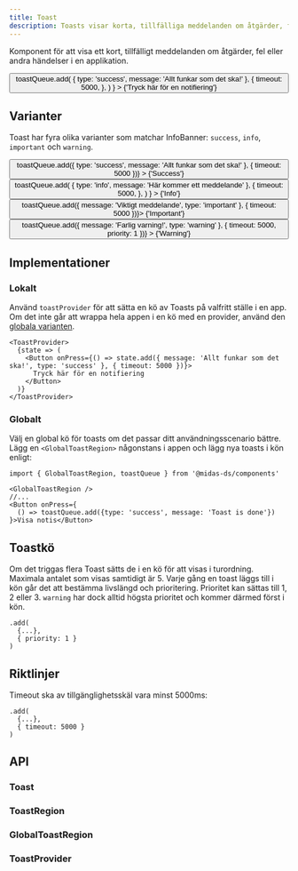 ```yaml
---
title: Toast
description: Toasts visar korta, tillfälliga meddelanden om åtgärder, fel eller andra händelser i en applikation.
---
```



<ComponentHeader
  name='Toast'
  friendlyName='Notifiering, notiser'
  overrideHeadlessLink='https://react-spectrum.adobe.com/react-aria/useToast.html'
/>

Komponent för att visa ett kort, tillfälligt meddelanden om åtgärder, fel eller andra händelser i en applikation.

<div
  className='card'
  style={{ display: 'block' }}
>
  <GlobalToastRegion />
  <Button
    onPress={() =>
      toastQueue.add(
        { type: 'success', message: 'Allt funkar som det ska!' },
        {
          timeout: 5000,
        },
      )
    }
  >
    {'Tryck här för en notifiering'}
  </Button>
</div>

## Varianter

Toast har fyra olika varianter som matchar InfoBanner: `success`, `info`, `important` och `warning`.

<div className='card'>
  <Grid fluid={true}>
    <GridItem size={3}>
      <Button
        onPress={() => toastQueue.add({ type: 'success', message: 'Allt funkar som det ska!' }, { timeout: 5000 })}
      >
        {'Success'}
      </Button>
    </GridItem>
    <GridItem size={3}>
      <Button
        onPress={() =>
          toastQueue.add(
            { type: 'info', message: 'Här kommer ett meddelande' },
            {
              timeout: 5000,
            },
          )
        }
      >
        {'Info'}
      </Button>
    </GridItem>
    <GridItem size={3}>
      <Button onPress={() => toastQueue.add({ message: 'Viktigt meddelande', type: 'important' }, { timeout: 5000 })}>
        {'Important'}
      </Button>
    </GridItem>
    <GridItem size={3}>
      <Button
        onPress={() => toastQueue.add({ message: 'Farlig varning!', type: 'warning' }, { timeout: 5000, priority: 1 })}
      >
        {'Warning'}
      </Button>
    </GridItem>
  </Grid>
</div>

## Implementationer

### Lokalt

Använd `toastProvider` för att sätta en kö av Toasts på valfritt ställe i en app. Om det inte går att wrappa hela appen i en kö med en provider,
använd den [globala varianten](#globalt).

```tsx
<ToastProvider>
  {state => (
    <Button onPress={() => state.add({ message: 'Allt funkar som det ska!', type: 'success' }, { timeout: 5000 })}>
      Tryck här för en notifiering
    </Button>
  )}
</ToastProvider>
```

### Globalt

Välj en global kö för toasts om det passar ditt användningsscenario bättre. Lägg en `<GlobalToastRegion>` någonstans i appen
och lägg nya toasts i kön enligt:

```tsx
import { GlobalToastRegion, toastQueue } from '@midas-ds/components'

<GlobalToastRegion />
//...
<Button onPress={
  () => toastQueue.add({type: 'success', message: 'Toast is done'})
}>Visa notis</Button>
```

## Toastkö

Om det triggas flera Toast sätts de i en kö för att visas i turordning. Maximala antalet som visas samtidigt är 5. Varje gång en toast läggs till i kön går det att bestämma livslängd och prioritering. Prioritet kan sättas till 1, 2 eller 3. `warning` har dock alltid högsta prioritet och kommer därmed först i kön.

```tsx {3}
.add(
  {...},
  { priority: 1 }
)
```

## Riktlinjer

Timeout ska av tillgänglighetsskäl vara minst 5000ms:

```tsx {3}
.add(
  {...},
  { timeout: 5000 }
)
```

## API

### Toast

<PropTable name='Toast' />

### ToastRegion

<PropTable
  name='ToastRegion'
  defaultOpen={false}
/>

### GlobalToastRegion

<PropTable
  name='GlobalToastRegion'
  defaultOpen={false}
/>

### ToastProvider

<PropTable
  name='ToastProvider'
  defaultOpen={false}
/>
